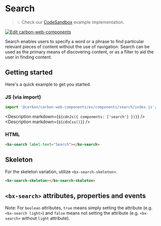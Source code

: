
# Search

> 💡 Check our
> [CodeSandbox](https://codesandbox.io/s/github/carbon-design-system/carbon-for-ibm-dotcom/tree/main/packages/carbon-web-components/examples/codesandbox/basic/components/search)
> example implementation.

[![Edit carbon-web-components](https://codesandbox.io/static/img/play-codesandbox.svg)](https://codesandbox.io/s/github/carbon-design-system/carbon-for-ibm-dotcom/tree/main/packages/carbon-web-components/examples/codesandbox/basic/components/search)

Search enables users to specify a word or a phrase to find particular relevant
pieces of content without the use of navigation. Search can be used as the
primary means of discovering content, or as a filter to aid the user in finding
content.

## Getting started

Here's a quick example to get you started.

### JS (via import)

```javascript
import '@carbon/carbon-web-components/es/components/search/index.js';
```

<Description markdown={`${cdnJs({ components: ['search'] })}`} />
<Description markdown={`${cdnCss()}`} />

### HTML

```html
<bx-search label-text="Search"></bx-search>
```

## Skeleton

For the skeleton variation, utilize `<bx-search-skeleton>`.

```html
<bx-search-skeleton></bx-search-skeleton>
```

## `<bx-search>` attributes, properties and events

Note: For `boolean` attributes, `true` means simply setting the attribute (e.g.
`<bx-search light>`) and `false` means not setting the attribute (e.g.
`<bx-search>` without `light` attribute).

<Props of="bx-search" />
